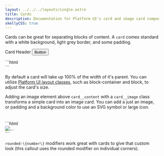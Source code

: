 ```yaml
---
layout: ../../../layouts/single.astro
title: Cards
description: Documentation for Platform UI's card and image card components.
skellyCSS: true
---
```


<Anchor name="card" />

Cards can be great for separating blocks of content. A `card` comes standard with a white background, light grey border, and some padding.

<Codedemo>
<div class="block-container">
  <div class="block laptop-up-5">
    <div class="card">
      <div class="card__header">
        Card Header
        <button class="button">Button</button>
      </div>
      <div class="card__content">
        <p class="skeleton" data-lines="4" role="presentation"></p>
      </div>
    </div>
  </div>
</div>
</Codedemo>

<Codemarkup>
```html
<div class="card">
    <div class="card__header">
      <!-- Header goes here! -->
    </div>
    <div class="card__content">
        <!-- Content goes here! -->
    </div>
</div>
```
</Codemarkup>

<Callout header="Card Tip">
  <p>By default a card will take up 100% of the width of it's parent. You can utilize <a class="text--navy text-underline--hover" href="../../layout/layout">Platform UI layout classes</a>, such as block-container and block, to adjust the card's size.</p>
</Callout>

<Anchor name="image card" />

Adding an image element above `card__content` with a `card__image` class transforms a simple card into an image card. You can add a just an image, or padding and a background color to use an SVG symbol or large icon.

<Codedemo>
<div class="block-container">
  <div class="block laptop-up-3">
        <div class="card rounded-2">
            <div class="card__image">
                <img class="skeleton-image skeleton-image--full skeleton-image--landscape"  role="presentation" />
            </div>
            <div class="card__content">
                <h3 class="skeleton skeleton--md" role="presentation"></h3>
                <p class="skeleton" data-lines="4" role="presentation"></p>
            </div>
        </div>
    </div>
</div>
</Codedemo>

<Codemarkup>
```html
<div class="card">
    <img class="card__image" src="..." alt="..." />
    <div class="card__content">
        <!-- Content goes here! -->
    </div>
</div>
```
</Codemarkup>

<Callout header="Card Tip">
  <p><code>rounded-\{number\}</code> modifiers work great with cards to give that custom look (this callout uses the rounded modifier on individual corners).</p>
</Callout>